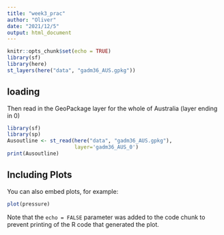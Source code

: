 ```yaml
---
title: "week3_prac"
author: "Oliver"
date: "2021/12/5"
output: html_document
---
```


```r
knitr::opts_chunk$set(echo = TRUE)
library(sf)
library(here)
st_layers(here("data", "gadm36_AUS.gpkg"))
```

## loading 
Then read in the GeoPackage layer for the whole of Australia (layer ending in 0)


```r
library(sf)
library(sp)
Ausoutline <- st_read(here("data", "gadm36_AUS.gpkg"), 
                      layer='gadm36_AUS_0')
print(Ausoutline)
```


## Including Plots

You can also embed plots, for example:

```r
plot(pressure)
```

Note that the `echo = FALSE` parameter was added to the code chunk to prevent printing of the R code that generated the plot.
